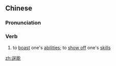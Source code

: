 ==Chinese==
{{zh-forms}}

===Pronunciation===
{{zh-pron
|m=chěngnéng
|c=cing2 nang4
|cat=v
}}

===Verb===
{{zh-verb}}

# to [[boast]] one's [[abilities]]; to [[show off]] one's [[skill]]s

[[zh:逞能]]